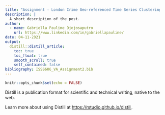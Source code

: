 ```yaml
---
title: "Assignment - London Crime Geo-referenced Time Series Clustering"
description: |
  A short description of the post.
author:
  - name: Gabriella Pauline Djojosaputro
    url: https://www.linkedin.com/in/gabriellapauline/
date: 04-11-2021
output:
  distill::distill_article:
    toc: true
    toc_float: true
    smooth_scroll: true
    self_contained: false
bibliography: ISSS606_VA_Assignment2.bib
---
```



```r
knitr::opts_chunk$set(echo = FALSE)
```

Distill is a publication format for scientific and technical writing, native to the web.

Learn more about using Distill at <https://rstudio.github.io/distill>.


